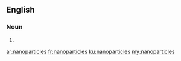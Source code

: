 ==English==

===Noun===
{{head|en|plural}}

# {{plural of|nanoparticle|lang=en|nocat=1}}

[[ar:nanoparticles]]
[[fr:nanoparticles]]
[[ku:nanoparticles]]
[[my:nanoparticles]]